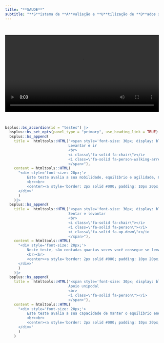 ```yaml
---
title: "**SAUDE**"
subtitle: "**S**istema de **A**valiação e **U**tilização de **D**ados sobre **E**nvelhecimento"
---
```


<br>

<center>
<video src="videos/index.mp4" width="100%" controls></video>
</center>

<br>

```r
bsplus::bs_accordion(id = "testes") |>
  bsplus::bs_set_opts(panel_type = "primary", use_heading_link = TRUE) |>
  bsplus::bs_append(
    title =  htmltools::HTML("<span style='font-size: 30px; display: block; text-align: center; padding: 10px 30px 10px 30px;'>
                             Levantar e ir
                             <br>
                             <i class=\"fa-solid fa-chair\"></i>
                             <i class=\"fa-solid fa-person-walking-arrow-loop-left\"></i>
                             </span>"),
    content = htmltools::HTML(
      "<div style='font-size: 20px;'>
          Este teste avalia a sua mobilidade, equilíbrio e agilidade, medindo o tempo necessário para você completar um percurso que envolve caminhar, trocar de direção e realizar mudanças posturais. Esse teste fornece informações sobre a sua capacidade funcional e risco de quedas.
          <br><br>
          <center><a style='border: 2px solid #000; padding: 10px 20px; text-decoration: none; border-radius: 5px; display: inline-block;' href='timed-up-and-go.html'>TESTE AGORA!</a></center>
      </div>"
      )
    )|>
  bsplus::bs_append(
    title =  htmltools::HTML("<span style='font-size: 30px; display: block; text-align: center; padding: 10px 30px 10px 30px;'>
                             Sentar e levantar
                             <br>
                             <i class=\"fa-solid fa-chair\"></i>
                             <i class=\"fa-solid fa-person\"></i>
                             <i class=\"fa-solid fa-up-down\"></i>
                             </span>"),
    content = htmltools::HTML(
      "<div style='font-size: 20px;'>
          Neste teste, são contadas quantas vezes você consegue se levantar e sentar de uma cadeira em 30 segundos. Esse exame avalia a sua força muscular, equilíbrio e agilidade.
          <br><br>
          <center><a style='border: 2px solid #000; padding: 10px 20px; text-decoration: none; border-radius: 5px; display: inline-block;' href='sentar-e-levantar.html'>TESTE AGORA!</a></center>
      </div>"
      )
    )|>
  bsplus::bs_append(
    title =  htmltools::HTML("<span style='font-size: 30px; display: block; text-align: center; padding: 10px 30px 10px 30px;'>
                             Apoio unipodal
                             <br>
                             <i class=\"fa-solid fa-person\"></i>
                             </span>"),
    content = htmltools::HTML(
      "<div style='font-size: 20px;'>
          Este teste avalia a sua capacidade de manter o equilíbrio enquanto está em pé sobre uma perna. Esse exame é fundamental para a avaliação do seu equilíbrio estático.
          <br><br>
          <center><a style='border: 2px solid #000; padding: 10px 20px; text-decoration: none; border-radius: 5px; display: inline-block;' href='apoio-unipodal.html'>TESTE AGORA!</a></center>
      </div>"
      )
    )
```
